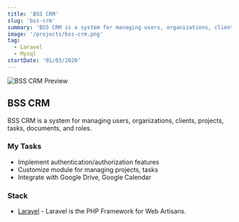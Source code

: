 ```yaml
---
title: 'BSS CRM'
slug: 'bss-crm'
summary: 'BSS CRM is a system for managing users, organizations, clients, projects, tasks, documents, and roles.'
image: '/projects/bss-crm.png'
tag:
  - Laravel
  - Mysql
startDate: '01/03/2020'
---
```


![BSS CRM Preview](/projects/bss-crm.png)

## BSS CRM

BSS CRM is a system for managing users, organizations, clients, projects, tasks, documents, and roles.

### My Tasks

- Implement authentication/authorization features
- Customize module for managing projects, tasks
- Integrate with Google Drive, Google Calendar

### Stack

- [Laravel](https://laravel.com/) - Laravel is the PHP Framework for Web Artisans.
